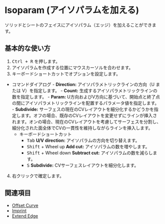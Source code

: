 
# Isoparam (アイソパラムを加える)

<Reference shortcut="Ctrl + R" command="Isoparam" button="" />

ソリッドとシートのフェイスにアイソパラム（エッジ）を加えることができます。

## 基本的な使い方

1. <kbd>Ctrl + R</kbd> を押します。
2. アイソパラムを作成する位置にマウスカーソルを合わせます。
3. キーボードショートカットでオプションを設定します。
- <Kst>コマンドダイアログ</Kst>
      - **Direction:** アイソパラメトリックラインの方向（U または V）を指定します。
      - **Count:** 生成するアイソパラメトリックラインの数を指定します。
      - **Param:** U方向およびV方向に基づいて、開始点と終了点の間にアイソパラメトリックラインを配置するパラメータ値を指定します。
      - **Subdivide:** サーフェスの現在のCVレイアウトを細分化するかどうかを指定します。オフの場合、既存のCVレイアウトを変更せずにラインが挿入されます。オンの場合、現在のCVレイアウトを考慮してサーフェスを分割し、細分化された面全体でCVの一貫性を維持しながらラインを挿入します。
   - <Kst>キーボードショートカット</Kst>
      - <kbd>Tab</kbd> **U/V direction:** アイソパラムの方向を切り替えます。
      - <kbd>Shift</kbd> + Wheel up **Add cut:** アイソパラムの数を増やします。
      - <kbd>Shift</kbd> + Wheel down **Subtract cut:** アイソパラムの数を減らします。
      - <kbd>S</kbd> **Subdivide:** CVサーフェスレイアウトを細分化します。
4. 右クリックで確定します。

<VideoPlayer fileName="isoparam"/>

## 関連項目
- [Offset Curve](offset-curve)
- [Imprint](imprint)
- [Extend Edge](extend-edge)